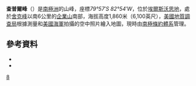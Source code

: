 {{Coord|79|57|S|82|54|W|source:GNIS|display=title}}

'''查普爾峰'''（{{lang-en|'''Chappell Peak'''}}）是[[南極洲|南極洲]]的山峰，座標''79°57′S 82°54′W''，位於[[埃爾斯沃思地|埃爾斯沃思地]]，處於[[舍克峰|舍克峰]]以南6公里的[[企業山|企業山]]南部，海拔高度1,860米（6,100英尺），[[美國地質調查局|美國地質調查局]]根據測量和[[美國海軍|美國海軍]]拍攝的空中照片繪入地圖，現時由[[南極條約體系|南極條約體系]]管理。

==參考資料==
*{{cite gnis | type = antarid | id = 2643| name = Chappell Peak | accessdate = 2011-11-03}}
*{{usgs-gazetteer|id=2643}}

{{DEFAULTSORT:Chappell Peak}}
[[Category:海拔1000公尺至1999公尺的南極洲山峰|8]]


{{EllsworthLand-geo-stub}}